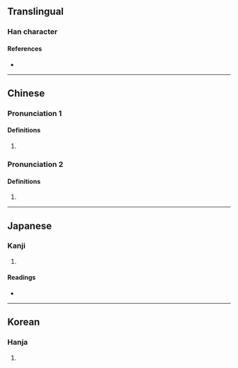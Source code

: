 {{character info/new}}
==Translingual==

===Han character===
{{Han char|rn=9|rad=人|as=10|sn=12|four=26227|canj=OASM|ids=⿰亻𦐇}}

====References====
* {{Han ref|kx=0113.270|dkj=00972|dj=0241.160|hdz=10202.170|uh=509D|ud=20637|bh=D85A|bd=55386}}

----

==Chinese==
{{zh-forms}}

===Pronunciation 1===
{{zh-pron
|m=tàn
|mc=1
|oc=1
}}

====Definitions====
{{zh-hanzi}}

# {{zh-only|傝儑}}

===Pronunciation 2===
{{zh-pron
|m=tà
|c=taap3
|mc=2
|oc=2
}}

====Definitions====
{{zh-hanzi}}

# {{zh-only|傝𠎷}}

----

==Japanese==

===Kanji===
{{ja-kanji|grade=|rs=人10}}

# {{rfdef|ja|sort=人10}}

====Readings====
* {{ja-readings|on=[[たん]] (tan), [[とん]] (ton), [[たふ]] (tafu)|kun=}}

----

==Korean==

===Hanja===
{{ko-hanja|hangeul=탑|rv=tap|mr=t'ap}}

# {{rfdef|ko|sort=人10}}